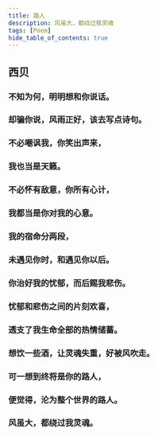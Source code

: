 ```yaml
---
title: 路人
description: 风虽大，都绕过我灵魂
tags: [Poem]
hide_table_of_contents: true
---
```


## 西贝

### 不知为何，明明想和你说话。

### 却骗你说，风雨正好，该去写点诗句。

### 不必嘲讽我，你笑出声来，

### 我也当是天籁。

### 不必怀有敌意，你所有心计，

### 我都当是你对我的心意。

### 我的宿命分两段，

### 未遇见你时，和遇见你以后。

### 你治好我的忧郁，而后赐我悲伤。

### 忧郁和悲伤之间的片刻欢喜，

### 透支了我生命全部的热情储蓄。

### 想饮一些酒，让灵魂失重，好被风吹走。

### 可一想到终将是你的路人，

### 便觉得，沦为整个世界的路人。

### 风虽大，都绕过我灵魂。
